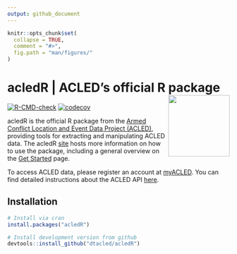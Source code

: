 ```yaml
---
output: github_document
---
```


<!-- README.md is generated from README.Rmd. Please edit that file -->

```r
knitr::opts_chunk$set(
  collapse = TRUE,
  comment = "#>",
  fig.path = "man/figures/"
)
```

# acledR | ACLED's official R package <a href='https://dtacled.github.io/acledR/'><img src='man/figures/logo.png' align="right" height="139" /></a>

<!-- badges: start -->

[![R-CMD-check](https://github.com/dtacled/acledR/actions/workflows/R-CMD-check.yaml/badge.svg)](https://github.com/dtacled/acledR/actions/workflows/R-CMD-check.yaml)
[![codecov](https://codecov.io/gh/ACLED/acledR/graph/badge.svg?token=TDJodXhEvx)](https://app.codecov.io/gh/ACLED/acledR)
<!-- badges: end -->


acledR is the official R package from the [Armed Conflict Location and Event Data Project (ACLED)](https://acleddata.com/), providing tools for extracting and manipulating ACLED data. The acledR [site](https://dtacled.github.io/acledR/) hosts more information on how to use the package, including a general overview on the [Get Started](https://dtacled.github.io/acledR/articles/get_started.html) page.

To access ACLED data, please register an account at [myACLED](https://acleddata.com/myacled). You can find detailed instructions about the ACLED API [here](https://acleddata.com/api-documentation/). 


## Installation

```r
# Install via cran
install.packages("acledR")

# Install development version from github
devtools::install_github("dtacled/acledR")
```

